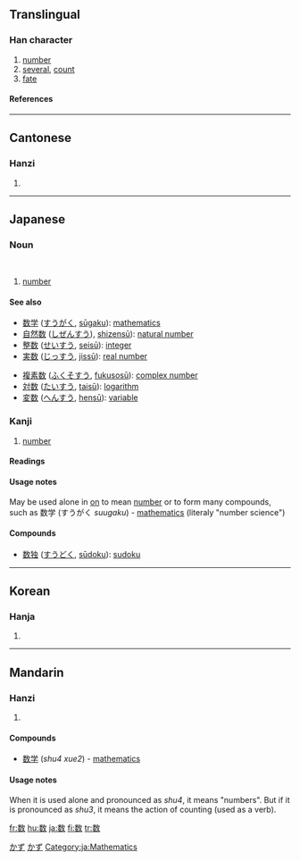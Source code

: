{{see|數}}
==Translingual==

===Han character===
{{Han char|rn=66|rad=攴|as=09|sn=13|four=|canj=火女人大 (FVOK)}}

# [[number]]
#   [[several]], [[count]]
#   [[fate]]

====References====
{{Han ref|kx=0474.131|dkj=13319|dj=0827.260|hdz=21470.190|uh=6570|ud=25968}}

----

==Cantonese==

===Hanzi===
{{yue-hanzi|jyut=|y=sou2, sou3}}

# {{defn|Cantonese}}

----

==Japanese==

===Noun===
{{ja-noun|k|hira=かず|rom=kazu}}</br>
{{ja-noun|k|hira=すう|rom=sū}}

# [[number]]

====See also====
{{top2}}
*[[数学]] ([[すうがく]], [[sūgaku]]): [[mathematics]]
*[[自然数]] ([[しぜんすう]]), [[shizensū]]): [[natural number]]
*[[整数]] ([[せいすう]], [[seisū]]): [[integer]]
*[[実数]] ([[じっすう]], [[jissū]]): [[real number]]
{{mid2}}
*[[複素数]] ([[ふくそすう]], [[fukusosū]]): [[complex number]]
*[[対数]] ([[たいすう]], [[taisū]]): [[logarithm]]
*[[変数]] ([[へんすう]], [[hensū]]): [[variable]]
{{bottom}}

===Kanji===
{{ja-kanji|grade=2|rs=攴09}}

# [[number]]

====Readings====
{{ja-readings|on=[[すう]] (sū), [[しゅ]] (shu), [[す]] (su)|kun=[[かぞえる]] (kazoeru), [[かず]] (kazu), [[せめる]] (semeru)}}

====Usage notes====
May be used alone in [[on]] to mean [[number]] or to form many compounds, such as 数学 (すうがく ''suugaku'') - [[mathematics]] (literaly "number science")

====Compounds====
*[[数独]] ([[すうどく]], [[sūdoku]]): [[sudoku]]

[[Category:1000 Japanese basic words|かず]]
[[Category:Japanese nouns|かず]]
[[Category:ja:Mathematics]]

----

==Korean==

===Hanja===
{{ko-hanja|hangeul=[[수]], [[촉]]|eumhun=|rv=su, chok|mr=su, ch'ok|y=swu, chok}}

# {{defn|Korean}}

----

==Mandarin==

===Hanzi===
{{cmn-hanzi|tra=數|pin=[[shǔ]] ([[shu3]]), [[shù]] ([[shu4]]), [[shuò]] ([[shuo4]]), [[cù]] ([[cu4]])|wg=shu<sup>3</sup>, shu<sup>4</sup>, shuo<sup>4</sup>, ts'u<sup>4</sup>}}

# {{defn|Mandarin}}

====Compounds====
* [[数学]] (''shu4 xue2'') - [[mathematics]]

====Usage notes====
When it is used alone and pronounced as ''shu4'', it means "numbers". But if it is pronounced as ''shu3'', it means the action of counting (used as a verb).

[[fr:数]]
[[hu:数]]
[[ja:数]]
[[fi:数]]
[[tr:数]]